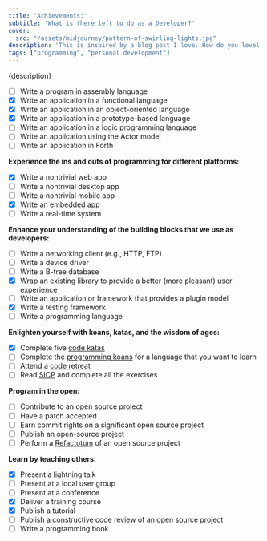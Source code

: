 ```yaml
---
title: 'Achievements:'
subtitle: 'What is there left to do as a Developer?'
cover: 
  src: "/assets/midjourney/pattern-of-swirling-lights.jpg"
description: 'This is inspired by a blog post I love. How do you level up as a developer? I regularly come back here for inspiration, trying to tick off boxes, so that I can keep track of my learning journey.'
tags: ["programming", "personal development"]
---
```


<p>{description}</p>

- [ ] Write a program in assembly language
- [x] Write an application in a functional language
- [x] Write an application in an object-oriented language
- [x] Write an application in a prototype-based language
- [ ] Write an application in a logic programming language
- [ ] Write an application using the Actor model
- [ ] Write an application in Forth

**Experience the ins and outs of programming for different platforms:**

- [x] Write a nontrivial web app
- [ ] Write a nontrivial desktop app
- [ ] Write a nontrivial mobile app
- [x] Write an embedded app
- [ ] Write a real-time system

**Enhance your understanding of the building blocks that we use as developers:**

- [ ] Write a networking client (e.g., HTTP, FTP)
- [ ] Write a device driver
- [ ] Write a B-tree database
- [x] Wrap an existing library to provide a better (more pleasant) user experience
- [ ] Write an application or framework that provides a plugin model
- [x] Write a testing framework
- [ ] Write a programming language

**Enlighten yourself with koans, katas, and the wisdom of ages:**

- [x] Complete five [code katas](http://en.wikipedia.org/wiki/Kata_\(programming\) "Kata (programming) - Wikipedia")
- [ ] Complete the [programming koans](http://sett.ociweb.com/sett/settJan2011.html "Learning Programming Languages with Koans - Object Computing, Inc.") for a language that you want to learn
- [ ] Attend a [code retreat](http://coderetreat.com/ "Code Retreat with Corey Haines")
- [ ] Read [SICP](http://mitpress.mit.edu/sicp/ "SICP web site") and complete all the exercises

**Program in the open:**

- [ ] Contribute to an open source project
- [ ] Have a patch accepted
- [ ] Earn commit rights on a significant open source project
- [ ] Publish an open-source project
- [ ] Perform a [Refactotum](http://thinkrelevance.com/blog/2007/04/03/twir.html "Refactotum") of an open source project

**Learn by teaching others:**

- [x] Present a lightning talk
- [ ] Present at a local user group
- [ ] Present at a conference
- [x] Deliver a training course
- [x] Publish a tutorial
- [ ] Publish a constructive code review of an open source project
- [ ] Write a programming book